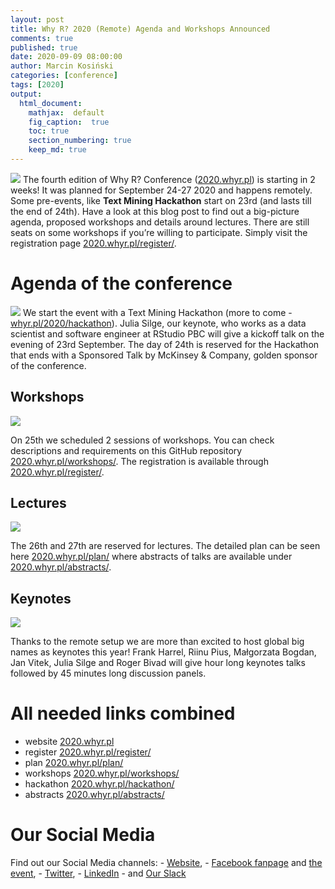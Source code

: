 ```yaml
---
layout: post
title: Why R? 2020 (Remote) Agenda and Workshops Announced
comments: true
published: true
date: 2020-09-09 08:00:00
author: Marcin Kosiński
categories: [conference]
tags: [2020]
output:
  html_document:
    mathjax:  default
    fig_caption:  true
    toc: true
    section_numbering: true
    keep_md: true
---
```


<img src="/images/fulls/whyr2020/updated_cover2020_small.jpg" class="fit image"> The fourth edition of Why R? Conference ([2020.whyr.pl](https://2020.whyr.pl/)) is starting in 2 weeks! It was planned for September 24-27 2020 and happens remotely. Some pre-events, like **Text Mining Hackathon** start on 23rd (and lasts till the end of 24th). Have a look at this blog post to find out a big-picture agenda, proposed workshops and details around lectures. There are still seats on some workshops if you're willing to participate. Simply visit the registration page [2020.whyr.pl/register/](https://2020.whyr.pl/register/).

# Agenda of the conference

<img src="/images/fulls/whyr2020/agenda.jpg" class="fit image"> 
We start the event with a Text Mining Hackathon (more to come - [whyr.pl/2020/hackathon](http://whyr.pl/foundation/2020/hackathon/)). Julia Silge, our keynote, who works as  a data scientist and software engineer at RStudio PBC will give a kickoff talk on the evening of 23rd September. The day of 24th is reserved for the Hackathon that ends with a Sponsored Talk by McKinsey & Company, golden sponsor of the conference.

## Workshops

<img src="/images/fulls/whyr2020/agenda_workshops.png" class="fit image"> 

On 25th we scheduled 2 sessions of workshops. You can check descriptions and requirements on this GitHub repository [2020.whyr.pl/workshops/](https://github.com/WhyR2020/workshops). The registration is available through [2020.whyr.pl/register/](https://2020.whyr.pl/register/).

## Lectures

<img src="/images/fulls/whyr2020/agenda_lectures.jpg" class="fit image"> 

The 26th and 27th are reserved for lectures. The detailed plan can be seen here [2020.whyr.pl/plan/](https://2020.whyr.pl/plan/) where abstracts of talks are available under [2020.whyr.pl/abstracts/](https://github.com/WhyR2020/abstracts).

## Keynotes

<img src="/images/fulls/whyr2020/keynotes/all_keynotes.JPG" class="fit image"> 

Thanks to the remote setup we are more than excited to host global big names as keynotes this year! Frank Harrel, Riinu Pius, Małgorzata Bogdan, Jan Vitek, Julia Silge and Roger Bivad will give hour long keynotes talks followed by 45 minutes long discussion panels.

# All needed links combined

- website   [2020.whyr.pl](https://2020.whyr.pl/)
- register  [2020.whyr.pl/register/](https://2020.whyr.pl/register/)
- plan      [2020.whyr.pl/plan/](https://2020.whyr.pl/plan/)
- workshops [2020.whyr.pl/workshops/](https://2020.whyr.pl/workshops/)
- hackathon [2020.whyr.pl/hackathon/](https://2020.whyr.pl/hackathon/)
- abstracts [2020.whyr.pl/abstracts/](https://2020.whyr.pl/abstracts/)

# Our Social Media

Find out our Social Media channels: 
- [Website](http://whyr.pl/2020/), 
- [Facebook fanpage](https://www.facebook.com/whyRconf/) and [the event](https://www.facebook.com/events/338207787063345/), 
- [Twitter](https://twitter.com/whyRconf), 
- [LinkedIn](https://www.linkedin.com/company/why-r/) 
- and [Our Slack](https://join.slack.com/t/whyr/shared_invite/enQtNzcwMjExODk0NzM3LTRkMjhkYzliYzc5MGJhMzRlMzc1YzM0ZWJmNjM4MGNmMmM0MzYzZWJjYjhkZWM4ODA3MGY4MTUwNmJhMGNjNmY)


